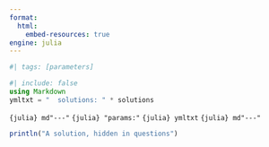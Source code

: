 ```yaml
---
format:
  html:
    embed-resources: true
engine: julia
---
```


```julia
#| tags: [parameters]
```

```julia
#| include: false
using Markdown
ymltxt = "  solutions: " * solutions
```

`{julia} md"---"`
`{julia} "params:"`
`{julia} ymltxt`
`{julia} md"---"`

::: {.content-visible when-meta="params.solutions"}
```julia
println("A solution, hidden in questions")
```
:::
